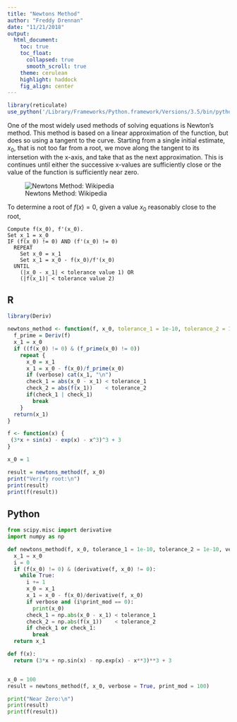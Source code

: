 ```yaml
---
title: "Newtons Method"
author: "Freddy Drennan"
date: "11/21/2018"
output:
  html_document:
    toc: true
    toc_float:
      collapsed: true
      smooth_scroll: true
    theme: cerulean
    highlight: haddock
    fig_align: center
---
```




```r
library(reticulate)
use_python('/Library/Frameworks/Python.framework/Versions/3.5/bin/python3')
```


One of the most widely used methods of solving equations is Newton's method. This method is based on a linear approximation of the function, but does so using a tangent to the curve. Starting from a single initial estimate, $x_0$, that is not too far from a root, we move along the tangent to its intersetion with the x-axis, and take that as the next approximation. This is continues until either the successive x-values are sufficiently close or the value of the function is sufficiently near zero.


![Newtons Method: Wikipedia](NewtonIteration_Ani.gif)

To determine a root of $f(x) = 0$, given a value $x_0$ reasonably close to the root,

```
Compute f(x_0), f'(x_0).
Set x_1 = x_0
IF (f(x_0) != 0) AND (f'(x_0) != 0)
  REPEAT 
    Set x_0 = x_1
    Set x_1 = x_0 - f(x_0)/f'(x_0)
  UNTIL
    (|x_0 - x_1| < tolerance value 1) OR
    (|f(x_1)| < tolerance value 2)
```

## R

```r
library(Deriv)

newtons_method <- function(f, x_0, tolerance_1 = 1e-10, tolerance_2 = 1e-10, verbose = FALSE) {
  f_prime = Deriv(f)
  x_1 = x_0
  if ((f(x_0) != 0) & (f_prime(x_0) != 0)) 
    repeat {
      x_0 = x_1 
      x_1 = x_0 - f(x_0)/f_prime(x_0)
      if (verbose) cat(x_1, "\n")
      check_1 = abs(x_0 - x_1) < tolerance_1
      check_2 = abs(f(x_1))    < tolerance_2
      if(check_1 | check_1)
        break
    }
  return(x_1)
}

f <- function(x) {
 (3*x + sin(x) - exp(x) - x^3)^3 + 3
}

x_0 = 1

result = newtons_method(f, x_0)
print("Verify root:\n")
print(result)
print(f(result))
```

## Python

```python
from scipy.misc import derivative
import numpy as np

def newtons_method(f, x_0, tolerance_1 = 1e-10, tolerance_2 = 1e-10, verbose = False, print_mod = 20):
  x_1 = x_0
  i = 0
  if (f(x_0) != 0) & (derivative(f, x_0) != 0): 
    while True:
      i += 1
      x_0 = x_1 
      x_1 = x_0 - f(x_0)/derivative(f, x_0)
      if verbose and (i%print_mod == 0):
        print(x_0)
      check_1 = np.abs(x_0 - x_1) < tolerance_1
      check_2 = np.abs(f(x_1))    < tolerance_2
      if check_1 or check_1:
        break
  return x_1

def f(x):
  return (3*x + np.sin(x) - np.exp(x) - x**3)**3 + 3


x_0 = 100
result = newtons_method(f, x_0, verbose = True, print_mod = 100)

print("Near Zero:\n")
print(result)
print(f(result))
```

